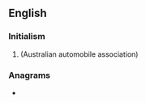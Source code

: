 ==English==

===Initialism===
{{en-proper noun}}

# {{initialism of|{{w|National Roads and Motorists' Association}}}} (Australian automobile association)

===Anagrams===
* {{anagrams|en|a=amnr|RMAN|mRNA|mrna}}